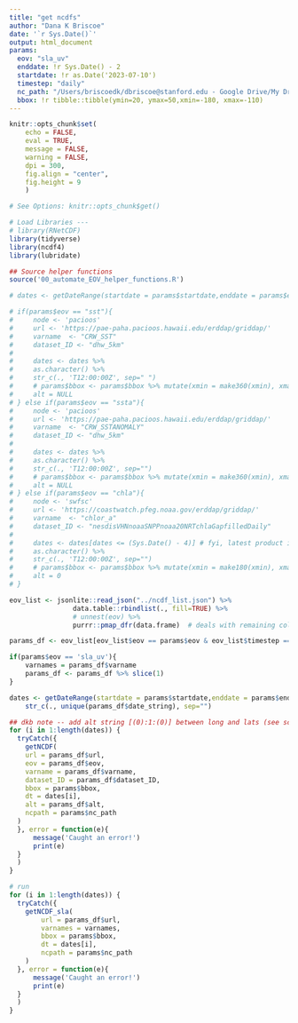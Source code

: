 ```yaml
---
title: "get ncdfs"
author: "Dana K Briscoe"
date: '`r Sys.Date()`'
output: html_document
params:
  eov: "sla_uv"
  enddate: !r Sys.Date() - 2
  startdate: !r as.Date('2023-07-10')
  timestep: "daily"
  nc_path: "/Users/briscoedk/dbriscoe@stanford.edu - Google Drive/My Drive/ncdf/npac"
  bbox: !r tibble::tibble(ymin=20, ymax=50,xmin=-180, xmax=-110)
---
```


```r
knitr::opts_chunk$set(
    echo = FALSE,
    eval = TRUE,
    message = FALSE,
    warning = FALSE,
    dpi = 300,
    fig.align = "center",
    fig.height = 9
    )

# See Options: knitr::opts_chunk$get()
```

```r
# Load Libraries ---
# library(RNetCDF)
library(tidyverse)
library(ncdf4)
library(lubridate)


```

```r
## Source helper functions
source('00_automate_EOV_helper_functions.R')

```

```r
# dates <- getDateRange(startdate = params$startdate,enddate = params$enddate, unit=params$timestep) 
```

```r
# if(params$eov == "sst"){
#     node <- 'pacioos'
#     url <- 'https://pae-paha.pacioos.hawaii.edu/erddap/griddap/'
#     varname  <- "CRW_SST"
#     dataset_ID <- "dhw_5km"
#     
#     dates <- dates %>%
#     as.character() %>%
#     str_c(., 'T12:00:00Z', sep=" ")
#     # params$bbox <- params$bbox %>% mutate(xmin = make360(xmin), xmax = make360(xmax)) %>% as.data.frame()
#     alt = NULL
# } else if(params$eov == "ssta"){ 
#     node <- 'pacioos'
#     url <- 'https://pae-paha.pacioos.hawaii.edu/erddap/griddap/'
#     varname  <- "CRW_SSTANOMALY"
#     dataset_ID <- "dhw_5km"
#     
#     dates <- dates %>%
#     as.character() %>%
#     str_c(., 'T12:00:00Z', sep="")
#     # params$bbox <- params$bbox %>% mutate(xmin = make360(xmin), xmax = make360(xmax)) %>% as.data.frame()
#     alt = NULL
# } else if(params$eov == "chla"){
#     node <- 'swfsc'
#     url <- 'https://coastwatch.pfeg.noaa.gov/erddap/griddap/'
#     varname  <- "chlor_a"
#     dataset_ID <- "nesdisVHNnoaaSNPPnoaa20NRTchlaGapfilledDaily"
#     
#     dates <- dates[dates <= (Sys.Date() - 4)] # fyi, latest product is 4 days behind current
#     as.character() %>%
#     str_c(., 'T12:00:00Z', sep="")
#     # params$bbox <- params$bbox %>% mutate(xmin = make180(xmin), xmax = make180(xmax)) 
#     alt = 0
# } 
```

```r
eov_list <- jsonlite::read_json("../ncdf_list.json") %>%
                data.table::rbindlist(., fill=TRUE) %>% 
                # unnest(eov) %>%  
                purrr::pmap_dfr(data.frame)  # deals with remaining cols in list form


```


```r
params_df <- eov_list[eov_list$eov == params$eov & eov_list$timestep == params$timestep,]
```

```r
if(params$eov == 'sla_uv'){
    varnames = params_df$varname
    params_df <- params_df %>% slice(1)
}
```


```r
dates <- getDateRange(startdate = params$startdate,enddate = params$enddate, unit=params$timestep) %>%
    str_c(., unique(params_df$date_string), sep="")
```


```r

## dkb note -- add alt string [(0):1:(0)] between long and lats (see scratch)
for (i in 1:length(dates)) {
  tryCatch({
    getNCDF(
    url = params_df$url,
    eov = params_df$eov,
    varname = params_df$varname,
    dataset_ID = params_df$dataset_ID, 
    bbox = params$bbox, 
    dt = dates[i], 
    alt = params_df$alt,
    ncpath = params$nc_path
  )
  }, error = function(e){
      message('Caught an error!')
      print(e)
  }
  )
}
```

```r

# run
for (i in 1:length(dates)) {
  tryCatch({
    getNCDF_sla(
        url = params_df$url,
        varnames = varnames,
        bbox = params$bbox,
        dt = dates[i],
        ncpath = params$nc_path
    )
  }, error = function(e){
      message('Caught an error!')
      print(e)
  }
  )
}
```

